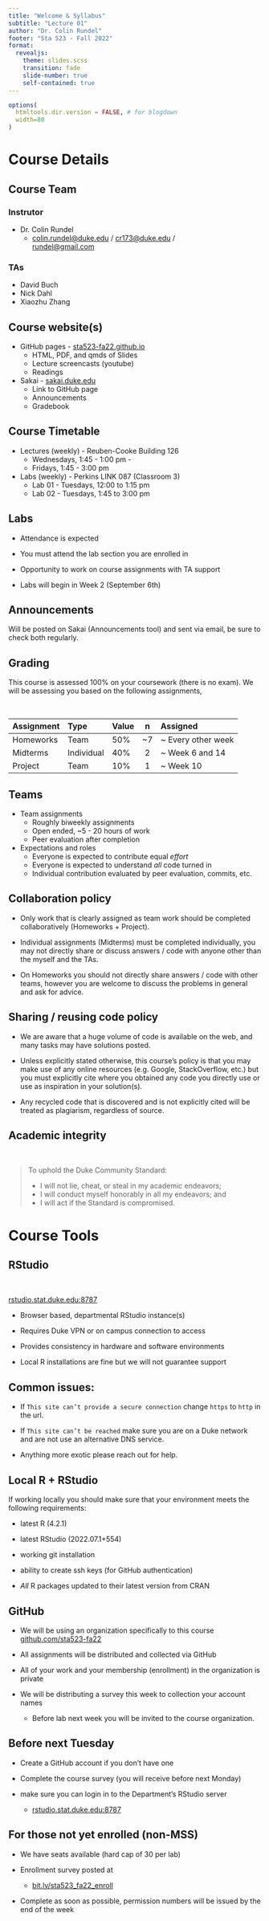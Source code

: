 ```yaml
---
title: "Welcome & Syllabus"
subtitle: "Lecture 01"
author: "Dr. Colin Rundel"
footer: "Sta 523 - Fall 2022"
format:
  revealjs:
    theme: slides.scss
    transition: fade
    slide-number: true
    self-contained: true
---
```



```r
options(
  htmltools.dir.version = FALSE, # for blogdown
  width=80
)

```


# Course Details

## Course Team

### Instrutor
* Dr. Colin Rundel 
    - [colin.rundel@duke.edu](mailto:colin.rundel@duke.edu) / [cr173@duke.edu](mailto:cr173@duke.edu) / <br/>
      [rundel@gmail.com ](mailto:rundel@gmail.com)


### TAs

* David Buch
* Nick Dahl
* Xiaozhu Zhang


## Course website(s)

* GitHub pages - [sta523-fa22.github.io](https://sta523-fa22.github.io)
  - HTML, PDF, and qmds of Slides
  - Lecture screencasts (youtube)
  - Readings

* Sakai - [sakai.duke.edu](https://sakai.duke.edu/portal/site/8eec3d1f-5157-4e23-891b-0ee3ac67fb38)
  - Link to GitHub page
  - Announcements
  - Gradebook



## Course Timetable

* Lectures (weekly) - Reuben-Cooke Building 126
  - Wednesdays, 1:45 - 1:00 pm - 
  - Fridays, 1:45 - 3:00 pm
  
* Labs (weekly) - Perkins LINK 087 (Classroom 3)
  - Lab 01 - Tuesdays, 12:00 to 1:15 pm
  - Lab 02 - Tuesdays, 1:45 to 3:00 pm

## Labs

- Attendance is expected

- You must attend the lab section you are enrolled in

- Opportunity to work on course assignments with TA support

- Labs will begin in Week 2 (September 6th) 



## Announcements

Will be posted on Sakai (Announcements tool) and sent via email, be sure to check both regularly.



## Grading

This course is assessed 100% on your coursework (there is no exam). We will be assessing you based on the following assignments,

<br/>

::: {.medium}
|Assignment|Type      |Value  | n  |Assigned             |
|:---------|:---------|:------|:--:|:--------------------|
|Homeworks |Team      |50%    | ~7 | ~ Every other week  |
|Midterms  |Individual|40%    | 2  | ~ Week 6 and 14     |
|Project   |Team      |10%    | 1  | ~ Week 10           | 
:::


## Teams

* Team assignments
  + Roughly biweekly assignments
  + Open ended, ~5 - 20 hours of work
  + Peer evaluation after completion

* Expectations and roles
    + Everyone is expected to contribute equal *effort*
    + Everyone is expected to understand *all* code turned in
    + Individual contribution evaluated by peer evaluation, commits, etc.



## Collaboration policy

- Only work that is clearly assigned as team work should be completed collaboratively (Homeworks + Project). 

- Individual assignments (Midterms) must be completed individually, you may not directly share or discuss answers / code with anyone other than the myself and the TAs.

- On Homeworks you should not directly share answers / code with other teams, however you are welcome to discuss the problems in general and ask for advice.


## Sharing / reusing code policy

- We are aware that a huge volume of code is available on the web, and many tasks may have solutions posted.

- Unless explicitly stated otherwise, this course's policy is that you may make use of any online resources (e.g. Google, StackOverflow, etc.) but you must explicitly cite where you obtained any code you directly use or use as inspiration in your solution(s). 

- Any recycled code that is discovered and is not explicitly cited will be treated as plagiarism, regardless of source.




## Academic integrity

<br/>

::: {.medium}
> To uphold the Duke Community Standard:
>
> - I will not lie, cheat, or steal in my academic endeavors;
> - I will conduct myself honorably in all my endeavors; and
> - I will act if the Standard is compromised.
:::

# Course Tools


## RStudio 

<br/>

::: {.large .center}
[rstudio.stat.duke.edu:8787](http://rstudio.stat.duke.edu:8787)
:::

- Browser based, departmental RStudio instance(s)

- Requires Duke VPN or on campus connection to access

- Provides consistency in hardware and software environments

- Local R installations are fine but we will not guarantee support

## Common issues:

- If `This site can’t provide a secure connection` change `https` to `http` in the url.
  
- If `This site can’t be reached` make sure you are on a Duke network and are not use an alternative DNS service.

- Anything more exotic please reach out for help.

## Local R + RStudio

If working locally you should make sure that your environment meets the following requirements:

* latest R (4.2.1)

* latest RStudio (2022.07.1+554)

* working git installation

* ability to create ssh keys (for GitHub authentication)

* *All* R packages updated to their latest version from CRAN



## GitHub

- We will be using an organization specifically to this course [github.com/sta523-fa22](https://github.com/sta523-fa22)

- All assignments will be distributed and collected via GitHub

- All of your work and your membership (enrollment) in the organization is private

- We will be distributing a survey this week to collection your account names 

    - Before lab next week you will be invited to the course organization.


## Before next Tuesday

* Create a GitHub account if you don't have one

* Complete the course survey (you will receive before next Monday)

* make sure you can login in to the Department's RStudio server
  - [rstudio.stat.duke.edu:8787](http://rstudio.stat.duke.edu:8787)
  
## For those not yet enrolled (non-MSS)

* We have seats available (hard cap of 30 per lab)

* Enrollment survey posted at

  * [bit.ly/sta523_fa22_enroll](https://bit.ly/sta523_fa22_enroll)
  
* Complete as soon as possible, permission numbers will be issued by the end of the week